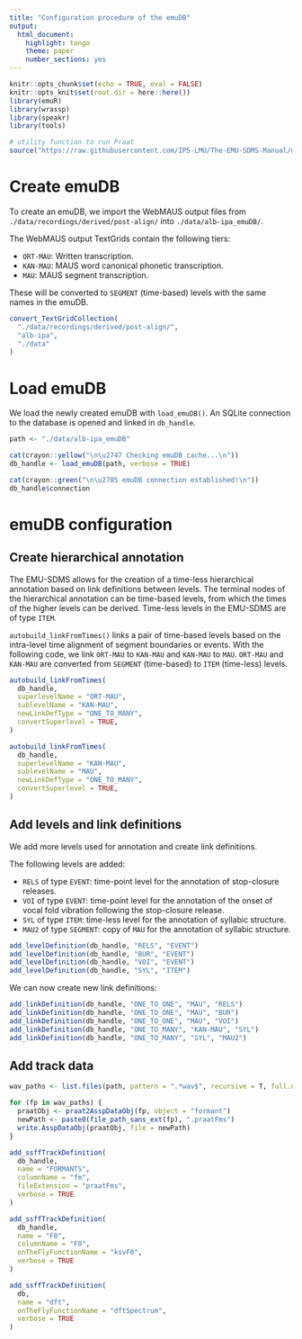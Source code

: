 ```yaml
---
title: "Configuration procedure of the emuDB"
output: 
  html_document: 
    highlight: tango
    theme: paper
    number_sections: yes
---
```


```r
knitr::opts_chunk$set(echo = TRUE, eval = FALSE)
knitr::opts_knit$set(root.dir = here::here())
library(emuR)
library(wrassp)
library(speakr)
library(tools)

# utility function to run Praat
source("https://raw.githubusercontent.com/IPS-LMU/The-EMU-SDMS-Manual/master/R/praat2AsspDataObj.R")
```

# Create emuDB

To create an emuDB, we import the WebMAUS output files from `./data/recordings/derived/post-align/` into `./data/alb-ipa_emuDB/`.

The WebMAUS output TextGrids contain the following tiers:

- `ORT-MAU`: Written transcription.
- `KAN-MAU`: MAUS word canonical phonetic transcription.
- `MAU`: MAUS segment transcription.

These will be converted to `SEGMENT` (time-based) levels with the same names in the emuDB.

```r
convert_TextGridCollection(
  "./data/recordings/derived/post-align/",
  "alb-ipa",
  "./data"
)
```

# Load emuDB

We load the newly created emuDB with `load_emuDB()`.
An SQLite connection to the database is opened and linked in `db_handle`.

```r
path <- "./data/alb-ipa_emuDB"

cat(crayon::yellow("\n\u2747 Checking emuDB cache...\n"))
db_handle <- load_emuDB(path, verbose = TRUE)

cat(crayon::green("\n\u2705 emuDB connection established!\n"))
db_handle$connection
```

# emuDB configuration

## Create hierarchical annotation

The EMU-SDMS allows for the creation of a time-less hierarchical annotation based on link definitions between levels.
The terminal nodes of the hierarchical annotation can be time-based levels, from which the times of the higher levels can be derived.
Time-less levels in the EMU-SDMS are of type `ITEM`.

`autobuild_linkFromTimes()` links a pair of time-based levels based on the intra-level time alignment of segment boundaries or events.
With the following code, we link `ORT-MAU` to `KAN-MAU` and `KAN-MAU` to `MAU`.
`ORT-MAU` and `KAN-MAU` are converted from `SEGMENT` (time-based) to `ITEM` (time-less) levels.

```r
autobuild_linkFromTimes(
  db_handle,
  superlevelName = "ORT-MAU",
  sublevelName = "KAN-MAU",
  newLinkDefType = "ONE_TO_MANY",
  convertSuperlevel = TRUE,
)

autobuild_linkFromTimes(
  db_handle,
  superlevelName = "KAN-MAU",
  sublevelName = "MAU",
  newLinkDefType = "ONE_TO_MANY",
  convertSuperlevel = TRUE,
)
```

## Add levels and link definitions

We add more levels used for annotation and create link definitions.

The following levels are added:

- `RELS` of type `EVENT`: time-point level for the annotation of stop-closure releases.
- `VOI` of type `EVENT`: time-point level for the annotation of the onset of vocal fold vibration following the stop-closure release.
- `SYL` of type `ITEM`: time-less level for the annotation of syllabic structure.
- `MAU2` of type `SEGMENT`: copy of `MAU` for the annotation of syllabic structure.

```r
add_levelDefinition(db_handle, "RELS", "EVENT")
add_levelDefinition(db_handle, "BUR", "EVENT")
add_levelDefinition(db_handle, "VOI", "EVENT")
add_levelDefinition(db_handle, "SYL", "ITEM")
```

We can now create new link definitions:

```r
add_linkDefinition(db_handle, "ONE_TO_ONE", "MAU", "RELS")
add_linkDefinition(db_handle, "ONE_TO_ONE", "MAU", "BUR")
add_linkDefinition(db_handle, "ONE_TO_ONE", "MAU", "VOI")
add_linkDefinition(db_handle, "ONE_TO_MANY", "KAN-MAU", "SYL")
add_linkDefinition(db_handle, "ONE_TO_MANY", "SYL", "MAU2")
```

## Add track data

```r
wav_paths <- list.files(path, pattern = ".*wav$", recursive = T, full.names = T)

for (fp in wav_paths) {
  praatObj <- praat2AsspDataObj(fp, object = "formant")
  newPath <- paste0(file_path_sans_ext(fp), ".praatFms")
  write.AsspDataObj(praatObj, file = newPath)
}

add_ssffTrackDefinition(
  db_handle,
  name = "FORMANTS",
  columnName = "fm",
  fileExtension = "praatFms",
  verbose = TRUE
)
```

```r
add_ssffTrackDefinition(
  db_handle,
  name = "F0",
  columnName = "F0",
  onTheFlyFunctionName = "ksvF0",
  verbose = TRUE
)
```

```r
add_ssffTrackDefinition(
  db,
  name = "dft",
  onTheFlyFunctionName = "dftSpectrum",
  verbose = TRUE
)
```


